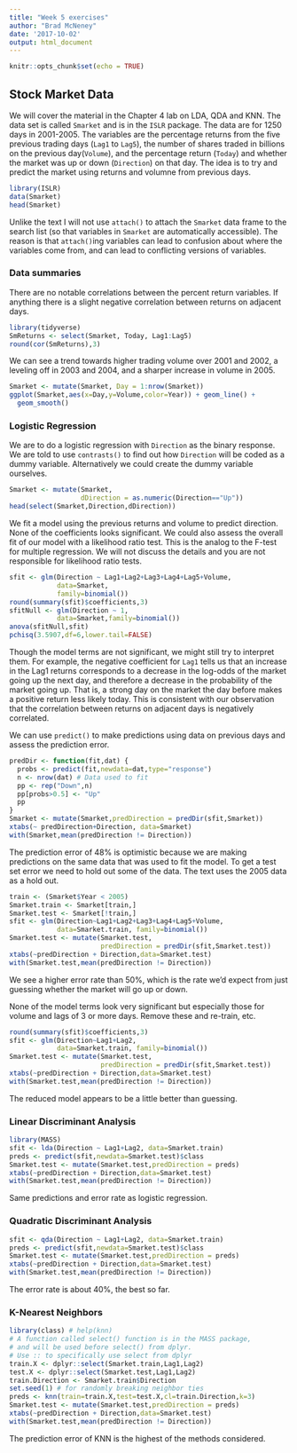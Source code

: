 ```yaml
---
title: "Week 5 exercises"
author: "Brad McNeney"
date: '2017-10-02'
output: html_document
---
```


```r
knitr::opts_chunk$set(echo = TRUE)
```

## Stock Market Data

We will cover the material in the Chapter 4 lab
on LDA, QDA and KNN.
The data set is called `Smarket` and is in the 
`ISLR` package. The data are for 1250 days in
2001-2005. The variables are the percentage returns
from the five previous trading days 
(`Lag1` to `Lag5`), the number of shares 
traded in billions on the previous day(`Volume`), 
and the percentage
return (`Today`) and whether the market
was up or down (`Direction`) on that day.
The idea is to try and predict the market
using returns and volumne from previous days.



```r
library(ISLR)
data(Smarket)
head(Smarket)
```

Unlike the text I will not use `attach()` to 
attach the `Smarket` data frame to the 
search list (so that variables in `Smarket` are 
automatically accessible). The reason is that
`attach()`ing variables can lead to confusion
about where the variables come from, and can
lead to conflicting versions of variables.

### Data summaries

There are no notable correlations between the 
percent return variables. If anything there
is a slight negative correlation between
returns on adjacent days.

```r
library(tidyverse)
SmReturns <- select(Smarket, Today, Lag1:Lag5)
round(cor(SmReturns),3)
```


We can see a trend towards higher trading 
volume over 2001 and 2002, a leveling off in
2003 and 2004, and a sharper increase in volume
in 2005. 

```r
Smarket <- mutate(Smarket, Day = 1:nrow(Smarket))
ggplot(Smarket,aes(x=Day,y=Volume,color=Year)) + geom_line() + 
  geom_smooth()
```

### Logistic Regression

We are to do a logistic regression with 
`Direction` as the binary response. We are told
to use `contrasts()` to find out how `Direction`
will be coded as a dummy variable. Alternatively
we could create the dummy variable ourselves.

```r
Smarket <- mutate(Smarket,
                  dDirection = as.numeric(Direction=="Up"))
head(select(Smarket,Direction,dDirection))
```

We fit a model using the previous returns and volume
to predict direction. None of the coefficients
looks significant. We could also assess the 
overall fit of our model with a likelihood
ratio test. This is the analog to the 
F-test for multiple regression. We will not 
discuss the details and you are not responsible
for likelihood ratio tests.

```r
sfit <- glm(Direction ~ Lag1+Lag2+Lag3+Lag4+Lag5+Volume,
            data=Smarket,
            family=binomial())
round(summary(sfit)$coefficients,3)
sfitNull <- glm(Direction ~ 1,
            data=Smarket,family=binomial())
anova(sfitNull,sfit)
pchisq(3.5907,df=6,lower.tail=FALSE)
```


Though the model terms
are not significant, we might still try
to interpret them.
For example, the negative coefficient for `Lag1` tells
us that an increase in the Lag1 returns 
corresponds to a decrease in the log-odds of the market going up the next day, and therefore a
decrease in the probability of the market going up.
That is, a strong day
on the market the day before makes a positive return
less likely today. 
This is consistent 
with our observation that the correlation 
between returns on adjacent days is negatively correlated.

We can use `predict()` to make predictions using
data on previous days and assess 
the prediction error.

```r
predDir <- function(fit,dat) {
  probs <- predict(fit,newdata=dat,type="response")
  n <- nrow(dat) # Data used to fit
  pp <- rep("Down",n)
  pp[probs>0.5] <- "Up"
  pp
}
Smarket <- mutate(Smarket,predDirection = predDir(sfit,Smarket))
xtabs(~ predDirection+Direction, data=Smarket)
with(Smarket,mean(predDirection != Direction))
```

The  prediction error of 48% is optimistic because
we are making predictions on the same data that
was used to fit the model. To get a test set error
we need to hold out some of the data. The text
uses the 2005 data as a hold out. 

```r
train <- (Smarket$Year < 2005)
Smarket.train <- Smarket[train,]
Smarket.test <- Smarket[!train,]
sfit <- glm(Direction~Lag1+Lag2+Lag3+Lag4+Lag5+Volume,
            data=Smarket.train, family=binomial())
Smarket.test <- mutate(Smarket.test, 
                       predDirection = predDir(sfit,Smarket.test))
xtabs(~predDirection + Direction,data=Smarket.test)
with(Smarket.test,mean(predDirection != Direction)) 
```

We see a higher error rate than 50%, which is
the rate we'd expect from just guessing whether
the market will go up or down.

None of the model terms look very significant
but especially those for volume and lags of 3 or more days. 
Remove these and re-train, etc.

```r
round(summary(sfit)$coefficients,3)
sfit <- glm(Direction~Lag1+Lag2,
            data=Smarket.train, family=binomial())
Smarket.test <- mutate(Smarket.test, 
                       predDirection = predDir(sfit,Smarket.test))
xtabs(~predDirection + Direction,data=Smarket.test)
with(Smarket.test,mean(predDirection != Direction)) 
```

The reduced model appears to be a little better
than guessing.

### Linear Discriminant Analysis

```r
library(MASS)
sfit <- lda(Direction ~ Lag1+Lag2, data=Smarket.train)
preds <- predict(sfit,newdata=Smarket.test)$class
Smarket.test <- mutate(Smarket.test,predDirection = preds)
xtabs(~predDirection + Direction,data=Smarket.test)
with(Smarket.test,mean(predDirection != Direction)) 
```

Same predictions and error rate as logistic regression.


### Quadratic Discriminant Analysis

```r
sfit <- qda(Direction ~ Lag1+Lag2, data=Smarket.train)
preds <- predict(sfit,newdata=Smarket.test)$class
Smarket.test <- mutate(Smarket.test,predDirection = preds)
xtabs(~predDirection + Direction,data=Smarket.test)
with(Smarket.test,mean(predDirection != Direction)) 
```

The error rate is about 40%, the best so far.

### K-Nearest Neighbors

```r
library(class) # help(knn)
# A function called select() function is in the MASS package,
# and will be used before select() from dplyr.
# Use :: to specifically use select from dplyr
train.X <- dplyr::select(Smarket.train,Lag1,Lag2)
test.X <- dplyr::select(Smarket.test,Lag1,Lag2)
train.Direction <- Smarket.train$Direction
set.seed(1) # for randomly breaking neighbor ties
preds <- knn(train=train.X,test=test.X,cl=train.Direction,k=3)
Smarket.test <- mutate(Smarket.test,predDirection = preds)
xtabs(~predDirection + Direction,data=Smarket.test)
with(Smarket.test,mean(predDirection != Direction)) 
```

The prediction error of KNN is the highest of 
the methods considered.

